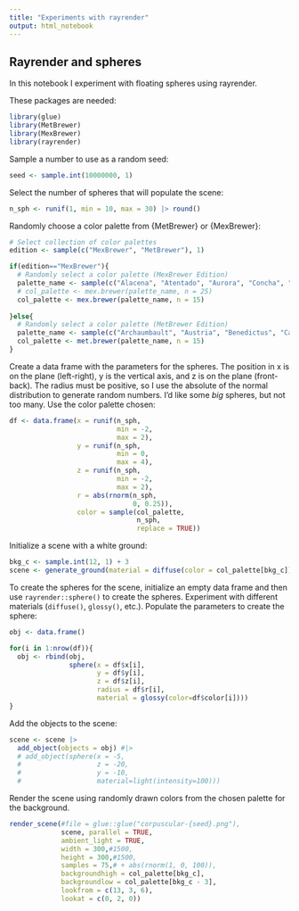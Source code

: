 ```yaml
---
title: "Experiments with rayrender"
output: html_notebook
---
```


## Rayrender and spheres

In this notebook I experiment with floating spheres using rayrender.

These packages are needed:
```r
library(glue)
library(MetBrewer)
library(MexBrewer)
library(rayrender)
```

Sample a number to use as a random seed:
```r
seed <- sample.int(10000000, 1)
```

Select the number of spheres that will populate the scene:
```r
n_sph <- runif(1, min = 10, max = 30) |> round()
```

Randomly choose a color palette from {MetBrewer} or {MexBrewer}:
```r
# Select collection of color palettes
edition <- sample(c("MexBrewer", "MetBrewer"), 1)

if(edition=="MexBrewer"){
  # Randomly select a color palette (MexBrewer Edition)
  palette_name <- sample(c("Alacena", "Atentado", "Aurora", "Concha", "Frida", "Revolucion", "Ronda", "Tierra"), 1)
  # col_palette <- mex.brewer(palette_name, n = 25)
  col_palette <- mex.brewer(palette_name, n = 15)
  
}else{
  # Randomly select a color palette (MetBrewer Edition)
  palette_name <- sample(c("Archaumbault", "Austria", "Benedictus", "Cassatt1", "Cassatt2", "Cross", "Degas", "Demuth", "Derain", "Egypt", "Gauguin", "Greek", "Hiroshige", "Hokusai1", "Hokusai2", "Hokusai3", "Homer1", "Homer2", "Ingres", "Isfahan1", "Isfahan2", "Java", "Johnson", "Juarez", "Kandinsky", "Klimt", "Lakota", "Manet", "Monet", "Moreau", "Morgenstern", "Nattier", "Navajo", "NewKingdom", "Nizami", "OKeeffe1", "OKeeffe2", "Paquin", "Peru1", "Peru2", "Pillement", "Pissaro", "Redon", "Renoir", "Robert", "Signac", "Tam", "Tara", "Thomas", "Tiepolo", "Troy", "Tsimshian", "VanGogh1", "VanGogh2", 'VanGogh3', "Veronese", "Wissing"), 1)
  col_palette <- met.brewer(palette_name, n = 15)
}
```

Create a data frame with the parameters for the spheres. The position in x is on the plane (left-right), y is the vertical axis, and z is on the plane (front-back). The radius must be positive, so I use the absolute of the normal distribution to generate random numbers. I'd like some _big_ spheres, but not too many. Use the color palette chosen:
```r
df <- data.frame(x = runif(n_sph, 
                           min = -2, 
                           max = 2),
                 y = runif(n_sph, 
                           min = 0, 
                           max = 4),
                 z = runif(n_sph, 
                           min = -2, 
                           max = 2),
                 r = abs(rnorm(n_sph, 
                               0, 0.25)),
                 color = sample(col_palette, 
                                n_sph, 
                                replace = TRUE))
```

Initialize a scene with a white ground:
```r
bkg_c <- sample.int(12, 1) + 3
scene <- generate_ground(material = diffuse(color = col_palette[bkg_c]))
```

To create the spheres for the scene, initialize an empty data frame and then use `rayrender::sphere()` to create the spheres. Experiment with different materials (`diffuse()`, `glossy()`, etc.). Populate the parameters to create the sphere:
```r
obj <- data.frame()

for(i in 1:nrow(df)){
  obj <- rbind(obj,
               sphere(x = df$x[i],
                      y = df$y[i],
                      z = df$z[i],
                      radius = df$r[i],
                      material = glossy(color=df$color[i])))
}
```

Add the objects to the scene:
```r
scene <- scene |> 
  add_object(objects = obj) #|>
  # add_object(sphere(x = -5, 
  #                   z = -20, 
  #                   y = -10,
  #                   material=light(intensity=100)))
```

Render the scene using randomly drawn colors from the chosen palette for the background. 
```r
render_scene(#file = glue::glue("corpuscular-{seed}.png"),
             scene, parallel = TRUE,
             ambient_light = TRUE,
             width = 300,#1500, 
             height = 300,#1500, 
             samples = 75,# + abs(rnorm(1, 0, 100)), 
             backgroundhigh = col_palette[bkg_c],
             backgroundlow = col_palette[bkg_c - 3],
             lookfrom = c(13, 3, 6), 
             lookat = c(0, 2, 0))
```

